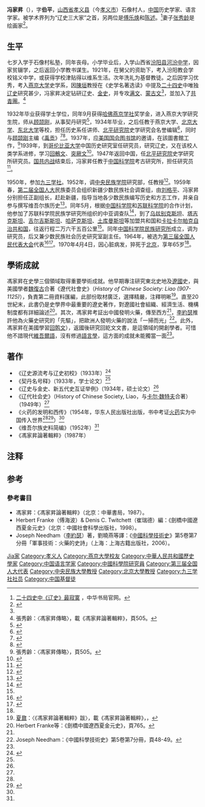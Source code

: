 {{Infobox person
| name                      = 馮家昇
| image                     = Feng Jia Sheng.jpg
| image_size                = 189px
| 字                        = 伯平
| birth_date                = {{birth date|mf=yes|1904|8|16}}
| birth_place               = {{QING}}[[山西省|山西省]][[孝义县|孝义县]]
| baptised                  = 1922年
| death_date                = {{death date and age|mf=yes|1970|4|4|1904|8|16}}
| death_place               = {{CHN}}[[北京市|北京市]]
| nationality               = 
| home_town                 = 
| education                 = 
| alma_mater                = [[燕京大學|燕京大學]]
| occupation                = 歷史學家、語言學家
| employer                  = 
| known_for                 = 
| notable_works             = 
| party                     = 
| religion                  = [[基督教|基督教]]
| spouse                    = 张秀龄
| children                  = 
| parents                   = 
| relatives                 = 
}}
'''冯家昇'''{{NoteTag|因[[汉字简化|汉字简化]]，部分文献记作'''冯家升'''}}（{{bd|1904年|8月16日|1970年|4月4日|catIdx=Feng馮}}），字'''伯平'''，[[山西省|山西省]][[孝义县|孝义县]]（今[[孝义市|孝义市]]）石像村人，[[中国|中国]]历史学家、语言学家。被学术界列为“辽史三大家”之首，另两位是[[傅乐焕|傅乐焕]]和[[陈述_(历史学家)|陈述]]。<ref>[http://www.zhbc.com.cn/zhsj/wap/news/info.html;jsessionid=36CD0CAB44ADA64393F5EEE0C382F622?newsid=4028859654757f7b01547b3be3c50084 二十四史中《辽史》最寂寞] {{Wayback|url=http://www.zhbc.com.cn/zhsj/wap/news/info.html;jsessionid=36CD0CAB44ADA64393F5EEE0C382F622?newsid=4028859654757f7b01547b3be3c50084 |date=20161101164823 }}，中华书局官网。</ref>妻子[[张秀龄|张秀龄]]是绘画家<ref>{{cite book|title=现代中国|url={{google books |id=4Vk2AQAAIAAJ |plain-url=yes |pg=66 }} |year=1993 |publisher=中国福利会 |page=66}}</ref>。

== 生平==
七岁入学于石像村私塾，同年丧母。小学毕业后，入学山西省[[汾阳县|汾阳县]][[河汾中学|河汾中学]]，因家贫辍学，之后返回小学教书谋生。1921年，在舅父的资助下，考入汾阳教会学校铭义中学，或获得学校津贴得以维系生活。次年洗礼为基督教徒。之后因学习优秀，考入[[燕京大学|燕京大学]]史学系，因[[陳垣|陳垣]]教授在《史学名著选读》中提及[[二十四史|二十四史]]中唯独[[辽史|辽史]]研究甚少，冯家昇决定钻研辽史、[[金史|金史]]，并专攻[[满文|满文]]、[[蒙古文|蒙古文]]<ref name="a" />，並加入了[[中国共青团|共青團]]。<ref>張秀齡：〈馮家昇傳略〉，載《馮家昇論著輯粹》，頁505。</ref>

1932年毕业获得学士学位，同年9月获得[[哈佛燕京学社|哈佛燕京学社]]奖学金，进入燕京大学研究生院，师从[[顾颉刚|顾颉刚]]，从事契丹研究<ref name="文史资料研究委员会2006">{{cite book |author=中国人民政治协商会议. 北京市委员会. 文史资料研究委员会 |title=北京文史资料精选 |url={{google books |id=3-N3AAAAIAAJ |plain-url=yes |pg=101 }} |year=2006 |publisher=北京出版社 |isbn=978-7-200-06536-7 |page=101}}</ref>，1934年毕业，之后任教于燕京大学、[[北京大学|北京大学]]、[[中国东北大学|东北大学]]等校，担任历史系任讲师、[[北平研究院|北平研究院]]史学研究会名誉编辑<ref name="降大任2004">{{cite book|author=降大任|title=山西史纲|url={{google books |id=koE6AAAAMAAJ |plain-url=yes |page=398 }} |year=2004 |publisher=山西人民出版社 |isbn=978-7-203-04936-4 |page=398}}</ref>，同时与[[顾颉刚|顾颉刚]]主编《[[禹贡|禹贡]]》<ref name="王学典孙延杰2000">{{cite book|author1=王学典|author2=孙延杰|title=顾颉刚和他的弟子们|url=http://books.google.com/books?id=HI52AAAAIAAJ|year=2000|publisher=山東畫報出版社|isbn=978-7-80603-450-7|page=33, 209-210|access-date=2014-07-05|archive-date=2014-07-29|archive-url=https://web.archive.org/web/20140729104636/http://books.google.com/books?id=HI52AAAAIAAJ|dead-url=no}}</ref><ref name="吴楚克2005">{{cite book|author=吴楚克|title=中国边疆政治学|url=http://books.google.com/books?id=5pu6AAAAIAAJ|year=2005|publisher=中央民族大学出版社|isbn=978-7-81056-973-6|pages=125–127|access-date=2014-07-05|archive-date=2014-07-16|archive-url=https://web.archive.org/web/20140716195815/http://books.google.com/books?id=5pu6AAAAIAAJ|dead-url=no}}</ref>。1937年，应[[美国国会图书馆|美国国会图书馆]]的邀请，在該圖書館工作，<ref>張秀齡：〈馮家昇傳略〉，頁505。</ref>1939年，到[[哥伦比亚大学|哥伦比亚大学]]中国历史研究室任研究员，研究辽史，又在该校人类学系进修，学习[[回鶻文|回鶻文]]、[[突厥文|突厥文]]<ref name="usa">{{cite journal|author=戴磊|coauthors=兰州大学历史文化学院|title=冯家昇留美时期的学术活动概述|journal=新西部|year=2013年|issue=20期|accessdate=2014-07-05|page=89}}</ref>。1947年返回中国，任[[北平研究院|北平研究院]]史学研究所研究员。[[国共内战|国共内战]]结束后，冯家昇任教于[[中国科学院|中国科学院]]考古研究所，担任研究员<ref>{{cite news|title=简论冯家昇先生的边疆史研究|url=http://www.bianjiang.cass.cn/news/575339.htm|accessdate=2014-07-05|newspaper=中国社会科学院中国边疆史地研究中心主办|deadurl=yes|archiveurl=https://archive.is/20140706043440/http://www.bianjiang.cass.cn/news/575339.htm|archivedate=2014-07-06}}</ref>。

1950年，参加[[九三学社|九三学社]]。1952年，调[[中央民族学院|中央民族学院]]研究部，任教授<ref>{{cite book|title=中华人民共和国人物辞典 (1949-1989)|url=http://books.google.com/books?id=bn1NAAAAMAAJ|year=1989|publisher=中国经济出版社|page=92|access-date=2014-07-05|archive-date=2014-07-25|archive-url=https://web.archive.org/web/20140725112941/http://books.google.com/books?id=bn1NAAAAMAAJ|dead-url=no}}</ref>。1959年春，[[第二届全国人大|第二届全国人大]]民族委员会组织新疆少数民族社会调查组，由[[刘格平|刘格平]]、冯家昇分别担任正副组长，赶赴新疆，指导当地各少数民族编写历史和方志工作，并亲自参与撰写维吾尔族历史<ref name="考古研究所1983">{{cite book|author=新疆社会科学院. 考古研究所|title=新疆考古三十年|url=http://books.google.com/books?id=USARAQAAMAAJ|year=1983|publisher=新疆人民出版社|page=24|access-date=2014-07-05|archive-date=2014-07-15|archive-url=https://web.archive.org/web/20140715103202/http://books.google.com/books?id=USARAQAAMAAJ|dead-url=no}}</ref>。同年5月，根据[[中国科学院|中国科学院]]和[[苏联科学院|苏联科学院]]的合作计划，他参加了苏联科学院民族学研究所组织的中亚调查队<ref>{{cite book|title=新疆通志 语言文字志|url=http://books.google.com/books?id=v-PmAAAAMAAJ|year=2000|publisher=新疆人民出版社|page=369|access-date=2014-07-05|archive-date=2014-07-24|archive-url=https://web.archive.org/web/20140724205725/http://books.google.com/books?id=v-PmAAAAMAAJ|dead-url=no}}</ref>，到了[[乌兹别克斯坦|乌兹别克斯坦]]、[[塔吉克斯坦|塔吉克斯坦]]、[[吉尔吉斯斯坦|吉尔吉斯斯坦]]、[[哈萨克斯坦|哈萨克斯坦]]、[[土库曼斯坦|土库曼斯坦]]等加盟共和国和[[卡拉卡尔帕克自治共和国|卡拉卡尔帕克自治共和国]]，往返行程二万六干五百公里<ref name="a" />。同年[[中国科学院民族研究所|中国科学院民族研究所]]成立，调为研究员，后又兼少数民族社会历史研究室副主任。1964年，被选为[[第三届全国人民代表大会|第三届全国人民代表大会]]代表<ref>{{cite book|title=民族研究|url=http://books.google.com/books?id=sWwwAAAAMAAJ|year=1982|publisher=中国社会科学出版社|page=50|access-date=2014-07-05|archive-date=2014-07-22|archive-url=https://web.archive.org/web/20140722194226/http://books.google.com/books?id=sWwwAAAAMAAJ|dead-url=no}}</ref><ref>{{cite book|title=历史学|url=http://books.google.com/books?id=5EOGAAAAIAAJ|year=1998|publisher=中国人民大学书报资料社|page=70|access-date=2014-07-05|archive-date=2014-07-23|archive-url=https://web.archive.org/web/20140723214411/http://books.google.com/books?id=5EOGAAAAIAAJ|dead-url=no}}</ref>。1970年4月4日，因心脏病发，猝死于[[北京|北京]]，享年65岁<ref name="a" />。

==學術成就==
馮家昇在史學三個領域取得重要學術成就。他早期專注研究東北史地及[[遼國|遼國]]史，與美國學者[[魏復古|魏復古]]合著《遼代社會史》（''History of Chinese Society: Liao (907-1125)''），負責第二冊資料匯編，此部份取材廣泛，選擇精嚴，注釋明晰<ref name="xianai">[[夏鼐|夏鼐]]：〈《馮家昇論著輯粹》跋〉，載《馮家昇論著輯粹》，{{ISBN|7-101-00241-2}}，{{NLC|000454043}}</ref>{{Rp|512}}。直至20世紀末，此書仍是史學界中最重要的遼史著作，對遼國社會組織、經濟生活、機構制度都有詳細論述<ref>Herbert Franke等：《劍橋中國遼西夏金元史》，頁765。</ref>。其次，馮家昇考証出中國發明火藥，傳至西方<ref name="xianai"/>{{Rp|513}}，[[李約瑟|李約瑟]]推許他為火藥史研究的「先驅」，把歐洲人發明火藥的說法「一掃而光」<ref>Joseph Needham：《中國科學技術史》第5卷第7分冊，頁48-49。</ref>。此外，馮家昇在美國學習[[回鹘文|回鹘文]]），返國後研究回紇文文書，是這領域的開創學者。可惜他不諳現代[[維吾爾語|維吾爾語]]，沒有修過[[語言學|語言學]]，這方面的成就未能獨當一面<ref name="xianai"/>{{Rp|513-514}}。

== 著作==
*《辽史源流考与辽史初校》（1933年）<ref name="a">{{Cite journal| issn = 1002-6800| issue = 03| pages = 29–30+28| last = 阿拉腾奥其尔| title = 鞠躬尽瘁的史学家冯家升| journal = 中国边疆史地研究导报| accessdate = 2022-04-07| date = 1989| url = https://kns.cnki.net/kcms/detail/detail.aspx?dbcode=CJFD&dbname=CJFD8589&filename=ZGBJ198903006| archive-date = 2022-04-07| archive-url = https://web.archive.org/web/20220407051600/https://kns.cnki.net/kcms/detail/detail.aspx?dbcode=CJFD&dbname=CJFD8589&filename=ZGBJ198903006}}</ref>
*《契丹名号释》（1933年，学士论文）<ref name="a" />
*《辽史与金史、新五代史互证举例》（1934年，硕士论文）<ref name="a" />
*《辽代社会史》（History of Chinese Society, Liao，与[[卡尔·魏特夫|卡尔·魏特夫]]合著）（1949年）<ref name="a" />
*《火药的发明和西传》（1954年，华东人民出版社出版，书中考证[[火药|火药]]实为中国传入世界<ref name="usa" /><ref name="中国社会科学院考古研究所图书资料室1979">{{cite book|author=中国社会科学院考古研究所图书资料室|title=中国考古学文献目录|url=http://books.google.com/books?id=twExAQAAIAAJ|year=1979|publisher=生活・讀書・新知三联书店|page=300|access-date=2014-07-05|archive-date=2014-07-15|archive-url=https://web.archive.org/web/20140715012100/http://books.google.com/books?id=twExAQAAIAAJ|dead-url=no}}</ref>）<ref name="a" />
*《维吾尔族史料简编》（1952年）<ref name="a" />
*《馮家昇論著輯粹》（1987年）

== 注释 ==
{{NoteFoot}}

== 参考 ==
{{reflist|2}}

=== 參考書目 ===
* 馮家昇：《馮家昇論著輯粹》（北京：中華書局，1987）。
* Herbert Franke（傅海波）& Denis C. Twitchett（崔瑞德）編：《劍橋中國遼西夏金元史》（北京：中國社會科學出版社，1998）。
* Joseph Needham（[[李約瑟|李約瑟]]）著，劉曉燕等譯：《[[中國科學技術史|中國科學技術史]]》第5卷第7分冊「軍事技術：火藥的史詩」（上海：上海古籍出版社，2006）。

{{Authority control}}
{{DEFAULTSORT:Feng馮}}
[[Category:馮姓|Jia家]]
[[Category:孝义人|Category:孝义人]]
[[Category:燕京大學校友|Category:燕京大學校友]]
[[Category:中華人民共和國歷史學家|Category:中華人民共和國歷史學家]]
[[Category:中国语言学家|Category:中国语言学家]]
[[Category:中國科學院研究員|Category:中國科學院研究員]]
[[Category:第三届全国人大代表|Category:第三届全国人大代表]]
[[Category:中央民族大學教授|Category:中央民族大學教授]]
[[Category:北京大學教授|Category:北京大學教授]]
[[Category:九三学社社员|Category:九三学社社员]]
[[Category:中国基督徒|Category:中国基督徒]]